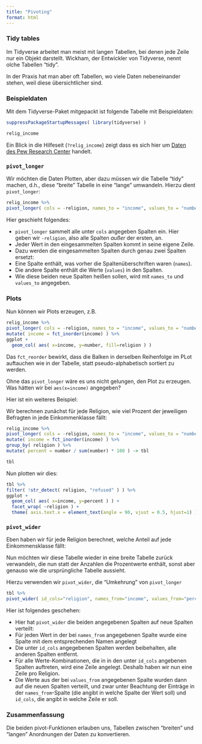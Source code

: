 ```yaml
---
title: "Pivoting"
format: html
---
```


### Tidy tables

Im Tidyverse arbeitet man meist mit langen Tabellen, bei denen jede Zeile nur ein Objekt darstellt. Wickham, der Entwickler von Tidyverse, nennt olche Tabellen "tidy".

In der Praxis hat man aber oft Tabellen, wo viele Daten nebeneinander stehen, weil diese übersichtlicher sind.

### Beispieldaten

Mit dem Tidyverse-Paket mitgepackt ist folgende Tabelle mit Beispieldaten:

```r
suppressPackageStartupMessages( library(tidyverse) )

relig_income
```

Ein Blick in die Hilfeseit (`?relig_income`) zeigt dass es sich hier um [Daten des Pew Research Center](https://www.pewresearch.org/religion/religious-landscape-study/) handelt.

### `pivot_longer`

Wir möchten die Daten Plotten, aber dazu müssen wir die Tabelle "tidy" machen, d.h., diese "breite" Tabelle in eine "lange" umwandeln. Hierzu dient `pivot_longer`:

```r
relig_income %>%
pivot_longer( cols = -religion, names_to = "income", values_to = "number" ) 
```

Hier geschieht folgendes:

- `pivot_longer` sammelt alle unter `cols` angegeben Spalten ein. Hier geben wir `-religion`, also alle Spalten *außer* der ersten, an.
- Jeder Wert in den eingesammelten Spalten kommt in seine eigene Zeile. 
- Dazu werden die eingesammelten Spalten durch genau zwei Spalten ersetzt:
- Eine Spalte enthält, was vorher die Spaltenüberschriften waren (`names`).
- Die andere Spalte enthält die Werte (`values`) in den Spalten.
- Wie diese beiden neue Spalten heißen sollen, wird mit `names_to` und `values_to` angegeben.

### Plots

Nun können wir Plots erzeugen, z.B.

```r
relig_income %>%
pivot_longer( cols = -religion, names_to = "income", values_to = "number" ) %>%
mutate( income = fct_inorder(income) ) %>%
ggplot +
  geom_col( aes( x=income, y=number, fill=religion ) ) 
```
Das `fct_reorder` bewirkt, dass die Balken in derselben Reihenfolge im PLot auftauchen wie in der Tabelle, statt pseudo-alphabetisch sortiert zu werden.

Ohne das `pivot_longer` wäre es uns nicht gelungen, den Plot zu erzeugen. Was hätten wir bei `aes(x=income)` angegeben?

Hier ist ein weiteres Beispiel:

Wir berechnen zunächst für jede Religion, wie viel Prozent der jeweiligen Befragten in jede Einkommenklasse fällt:

```r
relig_income %>%
pivot_longer( cols = -religion, names_to = "income", values_to = "number" ) %>%
mutate( income = fct_inorder(income) ) %>%
group_by( religion ) %>%
mutate( percent = number / sum(number) * 100 ) -> tbl

tbl
```

Nun plotten wir dies:

```r
tbl %>%
filter( !str_detect( religion, "refused" ) ) %>%
ggplot +
  geom_col( aes( x=income, y=percent ) ) +
  facet_wrap( ~religion ) +
  theme( axis.text.x = element_text(angle = 90, vjust = 0.5, hjust=1) )
```

### `pivot_wider`

Eben haben wir für jede Religion berechnet, welche Anteil auf jede Einkommensklasse fällt:

Nun möchten wir diese Tabelle wieder in eine breite Tabelle zurück verwandeln, die nun statt der Anzahlen die Prozentwerte enthält, sonst aber genauso wie die ursprüngliche Tabelle aussieht.

Hierzu verwenden wir `pivot_wider`, die "Umkehrung" von `pivot_longer`

```r
tbl %>%
pivot_wider( id_cols="religion", names_from="income", values_from="percent" )
```

Hier ist folgendes geschehen:

- Hier hat `pivot_wider` die beiden angegebenen Spalten auf neue Spalten verteilt:
- Für jeden Wert in der bei `names_from` angegebenen Spalte wurde eine Spalte mit dem entsprechenden Namen angelegt
- Die unter `id_cols` angegebenen Spalten werden beibehalten, alle anderen Spalten entfernt.
- Für alle Werte-Kombinationen, die in in den unter `id_cols` angebenen Spalten auftreten, wird eine Zeile angelegt. Deshalb haben wir nun eine Zeile pro Religion.
- Die Werte aus der bei `values_from` angegebenen Spalte wurden dann auf die neuen Spalten verteilt, und zwar unter Beachtung der Einträge in der `names_from`-Spalte (die angibt in welche Spalte der Wert soll) und `id_cols`, die angibt in welche Zeile er soll.

### Zusammenfassung

Die beiden pivot-Funktionen erlauben uns, Tabellen zwischen "breiten" und "langen" Anordnungen der Daten zu konvertieren.

